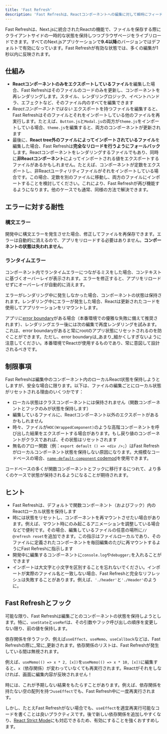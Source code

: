 ```yaml
---
title: 'Fast Refresh'
description: 'Fast Refreshは、Reactコンポーネントへの編集に対して瞬時にフィードバックを提供するホットモジュールリロード体験です。'
---
```


Fast Refreshは、Next.jsに統合されたReactの機能で、ファイルを保存する際にクライアントサイドの一時的な状態を保持しつつブラウザページをライブリロードできます。すべてのNext.jsアプリケーションで**9.4以降**のバージョンではデフォルトで有効になっています。Fast Refreshが有効な状態では、多くの編集が1秒以内に反映されます。

## 仕組み

- **Reactコンポーネントのみをエクスポートしているファイル**を編集した場合、Fast Refreshはそのファイルのコードのみを更新し、コンポーネントを再レンダリングします。スタイル、レンダリングロジック、イベントハンドラ、エフェクトなど、そのファイル内のすべてを編集できます
- _Reactコンポーネントではない_ エクスポートを持つファイルを編集すると、Fast Refreshはそのファイルとそれをインポートしている他のファイルを再実行します。たとえば、`Button.js`と`Modal.js`の両方が`theme.js`をインポートしている場合、`theme.js`を編集すると、両方のコンポーネントが更新されます
- 最後に、**React tree外のファイルによってインポートされているファイル**を編集した場合、Fast Refreshは**完全なリロードを行うようにフォールバック**します。Reactコンポーネントをレンダリングするファイルでもあり、同時に**非Reactコンポーネント**によってインポートされる値をエクスポートするファイルがあるかもしれません。たとえば、コンポーネントが定数をエクスポートし、非Reactユーティリティファイルがそれをインポートしている場合です。この場合、定数を別のファイルに移動し、両方のファイルにインポートすることを検討してください。これにより、Fast Refreshが再び機能するようになります。他のケースでも通常、同様の方法で解決できます。

## エラーに対する耐性

### 構文エラー

開発中に構文エラーを発生させた場合、修正してファイルを再保存できます。エラーは自動的に消えるので、アプリをリロードする必要はありません。**コンポーネントの状態は失われません**。

### ランタイムエラー

コンポーネント内でランタイムエラーにつながるミスをした場合、コンテキストに基づくオーバーレイが表示されます。エラーを修正すると、アプリをリロードせずにオーバーレイが自動的に消えます。

エラーがレンダリング中に発生しなかった場合、コンポーネントの状態は保持されます。レンダリング中にエラーが発生した場合、Reactは更新されたコードを使用してアプリケーションをリマウントします。

アプリに[error boundary](https://react.dev/reference/react/Component#catching-rendering-errors-with-an-error-boundary)がある場合（本番環境での優雅な失敗に備えて推奨されます）、レンダリングエラー後には次の編集で再度レンダリングを試みます。これは、error boundaryがあると常にrootのアプリ状態にリセットされるのを防ぐことができます。ただし、error boundaryは_あまり_細かくしすぎないように注意してください。本番環境でReactが使用するものであり、常に意図して設計されるべきです。

## 制限事項

Fast Refreshは編集中のコンポーネント内のローカルReact状態を保持しようとしますが、安全な場合に限ります。以下は、ファイルの編集ごとにローカル状態がリセットされる理由のいくつかです：

- ローカル状態はクラスコンポーネントには保持されません（関数コンポーネントとフックのみが状態を保持します）
- 編集しているファイルに、Reactコンポーネント以外のエクスポートがあるかもしれません
- 時々、ファイルが`HOC(WrappedComponent)`のような高階コンポーネントを呼び出した結果をエクスポートする場合があります。もし戻り値のコンポーネントがクラスであれば、その状態はリセットされます
- 無名のアロー関数（例：`export default () => <div />;`）はFast Refreshがローカルコンポーネント状態を保持しない原因になります。大規模なコードベースの場合、[`name-default-component` codemod](/docs/pages/building-your-application/upgrading/codemods#name-default-component)を使用できます。

コードベースの多くが関数コンポーネントとフックに移行するにつれて、より多くのケースで状態が保持されるようになることが期待されます。

## ヒント

- Fast Refreshは、デフォルトで関数コンポーネント（およびフック）内のReactローカル状態を保持します
- 時には状態をリセットし、コンポーネントを再マウントさせたい場合があります。例えば、マウント時にのみ起こるアニメーションを調整している場合などで便利です。その場合、編集しているファイルの任意の場所に`// @refresh reset`を追加できます。この指示はファイルローカルであり、そのファイルに定義されたコンポーネントを毎回編集のたびに再マウントするようにFast Refreshに指示します
- 開発中に編集するコンポーネントに`console.log`や`debugger;`を入れることができます
- インポートは大文字と小文字を区別することを忘れないでください。インポートが実際のファイル名と一致しない場合、Fast Refreshと完全なリフレッシュは失敗することがあります。例えば、`'./header'`と`'./Header'`のように。

## Fast Refreshとフック

可能な限り、Fast Refreshは編集ごとのコンポーネントの状態を保持しようとします。特に、`useState`と`useRef`は、その引数やフック呼び出しの順序を変更しない限り、前の値を保持します。

依存関係を伴うフック、例えば`useEffect`、`useMemo`、`useCallback`などは、Fast Refreshの際に_常に_更新されます。依存関係のリストは、Fast Refreshが発生している間は無視されます。

例えば、`useMemo(() => x * 2, [x])`を`useMemo(() => x * 10, [x])`に編集すると、`x`（依存関係）が変わっていなくても再実行されます。Reactがそれをしなければ、画面に編集内容が反映されません！

時には、これが予期しない結果をもたらすことがあります。例えば、依存関係を持たない空の配列を持つ`useEffect`でも、Fast Refresh中に一度再実行されます。

しかし、たとえFast Refreshがない場合でも、`useEffect`を適宜再実行可能なコードを書くことは良いプラクティスです。後で新しい依存関係を追加しやすくなり、[React Strict Mode](/docs/pages/api-reference/next-config-js/reactStrictMode)にも対応できるため、有効にすることを強くおすすめします。